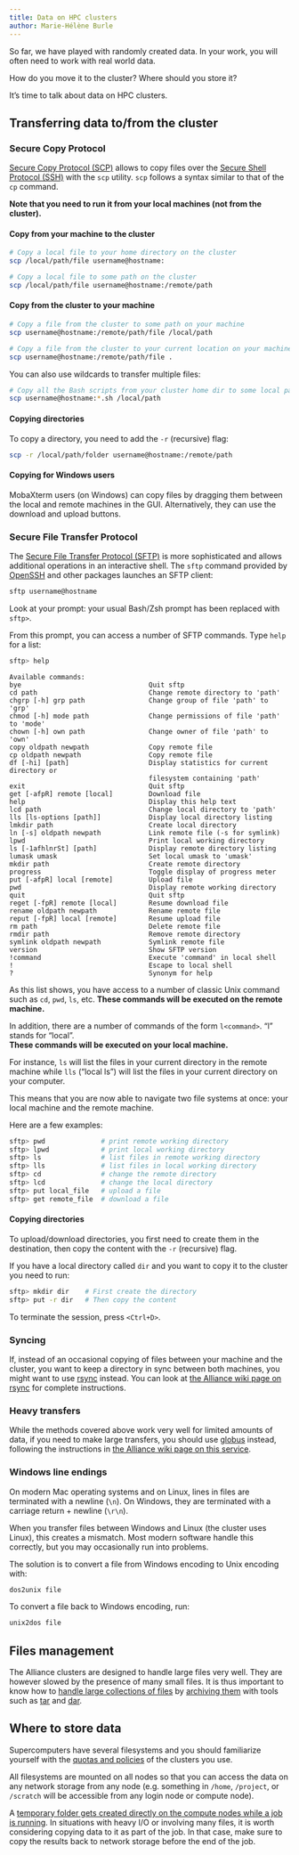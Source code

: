 ```yaml
---
title: Data on HPC clusters
author: Marie-Hélène Burle
---
```


:::{.def}

So far, we have played with randomly created data. In your work, you will often need to work with real world data.

How do you move it to the cluster? Where should you store it?

It's time to talk about data on HPC clusters.

:::

## Transferring data to/from the cluster

### Secure Copy Protocol

[Secure Copy Protocol (SCP)](https://en.wikipedia.org/wiki/Secure_copy_protocol) allows to copy files over the [Secure Shell Protocol (SSH)](https://en.wikipedia.org/wiki/Secure_Shell) with the `scp` utility. `scp` follows a syntax similar to that of the `cp` command.

**Note that you need to run it from your local machines (not from the cluster).**

#### Copy from your machine to the cluster

```.bash
# Copy a local file to your home directory on the cluster
scp /local/path/file username@hostname:
```

```.bash
# Copy a local file to some path on the cluster
scp /local/path/file username@hostname:/remote/path
```

#### Copy from the cluster to your machine

```.bash
# Copy a file from the cluster to some path on your machine
scp username@hostname:/remote/path/file /local/path
```

```.bash
# Copy a file from the cluster to your current location on your machine
scp username@hostname:/remote/path/file .
```

You can also use wildcards to transfer multiple files:

```.bash
# Copy all the Bash scripts from your cluster home dir to some local path
scp username@hostname:*.sh /local/path
```

#### Copying directories

To copy a directory, you need to add the `-r` (recursive) flag:

```.bash
scp -r /local/path/folder username@hostname:/remote/path
```

#### Copying for Windows users

MobaXterm users (on Windows) can copy files by dragging them between the local and remote machines in the GUI. Alternatively, they can use the download and upload buttons.

### Secure File Transfer Protocol

The [Secure File Transfer Protocol (SFTP)](https://en.wikipedia.org/wiki/SSH_File_Transfer_Protocol) is more sophisticated and allows additional operations in an interactive shell. The `sftp` command provided by [OpenSSH](https://en.wikipedia.org/wiki/OpenSSH) and other packages launches an SFTP client:

```.bash
sftp username@hostname
```

:::{.note}

Look at your prompt: your usual Bash/Zsh prompt has been replaced with `sftp>`.

:::

From this prompt, you can access a number of SFTP commands. Type `help` for a list:

```.bash
sftp> help
```

```
Available commands:
bye                                Quit sftp
cd path                            Change remote directory to 'path'
chgrp [-h] grp path                Change group of file 'path' to 'grp'
chmod [-h] mode path               Change permissions of file 'path' to 'mode'
chown [-h] own path                Change owner of file 'path' to 'own'
copy oldpath newpath               Copy remote file
cp oldpath newpath                 Copy remote file
df [-hi] [path]                    Display statistics for current directory or
                                   filesystem containing 'path'
exit                               Quit sftp
get [-afpR] remote [local]         Download file
help                               Display this help text
lcd path                           Change local directory to 'path'
lls [ls-options [path]]            Display local directory listing
lmkdir path                        Create local directory
ln [-s] oldpath newpath            Link remote file (-s for symlink)
lpwd                               Print local working directory
ls [-1afhlnrSt] [path]             Display remote directory listing
lumask umask                       Set local umask to 'umask'
mkdir path                         Create remote directory
progress                           Toggle display of progress meter
put [-afpR] local [remote]         Upload file
pwd                                Display remote working directory
quit                               Quit sftp
reget [-fpR] remote [local]        Resume download file
rename oldpath newpath             Rename remote file
reput [-fpR] local [remote]        Resume upload file
rm path                            Delete remote file
rmdir path                         Remove remote directory
symlink oldpath newpath            Symlink remote file
version                            Show SFTP version
!command                           Execute 'command' in local shell
!                                  Escape to local shell
?                                  Synonym for help
```

As this list shows, you have access to a number of classic Unix command such as `cd`, `pwd`, `ls`, etc. **These commands will be executed on the remote machine.**

In addition, there are a number of commands of the form `l<command>`. "l" stands for "local". \
**These commands will be executed on your local machine.**

For instance, `ls` will list the files in your current directory in the remote machine while `lls` ("local ls") will list the files in your current directory on your computer.

This means that you are now able to navigate two file systems at once: your local machine and the remote machine.

:::{.example}

Here are a few examples:

:::

```.bash
sftp> pwd              # print remote working directory
sftp> lpwd             # print local working directory
sftp> ls               # list files in remote working directory
sftp> lls              # list files in local working directory
sftp> cd               # change the remote directory
sftp> lcd              # change the local directory
sftp> put local_file   # upload a file
sftp> get remote_file  # download a file
```

#### Copying directories

To upload/download directories, you first need to create them in the destination, then copy the content with the `-r` (recursive) flag.

:::{.example}

If you have a local directory called `dir` and you want to copy it to the cluster you need to run:

:::

```.bash
sftp> mkdir dir	   # First create the directory
sftp> put -r dir   # Then copy the content
```

To terminate the session, press `<Ctrl+D>`.

### Syncing

If, instead of an occasional copying of files between your machine and the cluster, you want to keep a directory in sync between both machines, you might want to use [rsync](https://en.wikipedia.org/wiki/Rsync) instead. You can look at [the Alliance wiki page on rsync](https://docs.alliancecan.ca/wiki/Transferring_data#Rsync) for complete instructions.

### Heavy transfers

While the methods covered above work very well for limited amounts of data, if you need to make large transfers, you should use [globus](https://www.globus.org/) instead, following the instructions in [the Alliance wiki page on this service](https://docs.alliancecan.ca/wiki/Globus).

### Windows line endings

On modern Mac operating systems and on Linux, lines in files are terminated with a newline (`\n`).
On Windows, they are terminated with a carriage return + newline (`\r\n`).

When you transfer files between Windows and Linux (the cluster uses Linux), this creates a mismatch. Most modern software handle this correctly, but you may occasionally run into problems.

The solution is to convert a file from Windows encoding to Unix encoding with:

```.bash
dos2unix file
```

To convert a file back to Windows encoding, run:

```.bash
unix2dos file
```

## Files management

The Alliance clusters are designed to handle large files very well. They are however slowed by the presence of many small files. It is thus important to know how to [handle large collections of files](https://docs.alliancecan.ca/wiki/Handling_large_collections_of_files) by [archiving them](https://docs.alliancecan.ca/wiki/Archiving_and_compressing_files) with tools such as [tar](https://docs.alliancecan.ca/wiki/A_tutorial_on_%27tar%27) and [dar](https://docs.alliancecan.ca/wiki/Dar).

## Where to store data

Supercomputers have several filesystems and you should familiarize yourself with the [quotas and policies](https://docs.alliancecan.ca/wiki/Storage_and_file_management#Filesystem_quotas_and_policies) of the clusters you use.

All filesystems are mounted on all nodes so that you can access the data on any network storage from any node (e.g. something in `/home`, `/project`, or `/scratch` will be accessible from any login node or compute node).

A [temporary folder gets created directly on the compute nodes while a job is running](https://docs.alliancecan.ca/wiki/Using_node-local_storage). In situations with heavy I/O or involving many files, it is worth considering copying data to it as part of the job. In that case, make sure to copy the results back to network storage before the end of the job.
